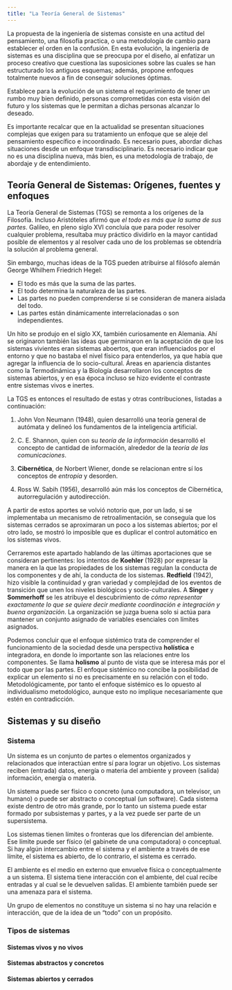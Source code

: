 ```yaml
---
title: "La Teoría General de Sistemas"
---
```


La propuesta de la ingeniería de sistemas consiste en una actitud del pensamiento, una filosofía practica, o una metodología de cambio para establecer el orden en la confusión. En esta evolución, la ingeniería de sistemas es una disciplina que se preocupa por el diseño, al enfatizar un proceso creativo que cuestiona las suposiciones sobre las cuales se han estructurado los antiguos esquemas; además, propone enfoques totalmente nuevos a fin de conseguir soluciones óptimas.

Establece para la evolución de un sistema el requerimiento de tener un rumbo muy bien definido, personas comprometidas con esta visión del futuro y los sistemas que le permitan a dichas personas alcanzar lo deseado.

Es importante recalcar que en la actualidad se presentan situaciones complejas que exigen para su tratamiento un enfoque que se aleje del pensamiento específico e incoordinado. Es necesario pues, abordar dichas situaciones desde un enfoque transdisciplinario. Es necesario indicar que no es una disciplina nueva, más bien, es una metodología de trabajo, de abordaje y de entendimiento.

## Teoría General de Sistemas: Orígenes, fuentes y enfoques

La Teoría General de Sistemas (TGS) se remonta a los orígenes de la Filosofía. Incluso Aristóteles afirmó que _el todo es más que la suma de sus partes_. Galileo, en pleno siglo XVI concluía que para poder resolver cualquier problema, resultaba muy práctico dividirlo en la mayor cantidad posible de elementos y al resolver cada uno de los problemas se obtendría la solución al problema general.

Sin embargo, muchas ideas de la TGS pueden atribuirse al filósofo alemán George Whilhem Friedrich Hegel:

- El todo es más que la suma de las partes.
- El todo determina la naturaleza de las partes.
- Las partes no pueden comprenderse si se consideran de manera aislada del todo.
- Las partes están dinámicamente interrelacionadas o son independientes.

Un hito se produjo en el siglo XX, también curiosamente en Alemania. Ahí se originaron también las ideas que germinaron en la aceptación de que los sistemas vivientes eran sistemas aboertos, que eran influenciados por el entorno y que no bastaba el nivel físico para entenderlos, ya que había que agregar la influencia de lo socio-cultural. Áreas en apariencia distantes como la Termodinámica y la Biología desarrollaron los conceptos de sistemas abiertos, y en esa época incluso se hizo evidente el contraste entre sistemas vivos e inertes.

La TGS es entonces el resultado de estas y otras contribuciones, listadas a continuación:

1. John Von Neumann (1948), quien desarrolló una teoría general de autómata y delineó los fundamentos de la inteligencia artificial.

2. C. E. Shannon, quien con su _teoría de la información_ desarrolló el concepto de cantidad de información, alrededor de la _teoría de las comunicaciones_.

3. __Cibernética__, de Norbert Wiener, donde se relacionan entre sí los conceptos de _entropía_ y desorden.

4. Ross W. Sabih (1956), desarrolló aún más los conceptos de Cibernética, autorregulación y autodirección.

A partir de estos aportes se volvió notorio que, por un lado, si se implementaba un mecanismo de retroalimentación, se conseguía que los sistemas cerrados se aproximaran un poco a los sistemas abiertos; por el otro lado, se mostró lo imposible que es duplicar el control automático en los sistemas vivos.

Cerraremos este apartado hablando de las últimas aportaciones que se consideran pertinentes: los intentos de __Koehler__ (1928) por expresar la manera en la que las propiedades de los sistemas regulan la conducta de los componentes y de ahí, la conducta de los sistemas. __Redfield__ (1942), hizo visible la continuidad y gran variedad y complejidad de los eventos de transición que unen los niveles biológicos y socio-culturales. A __Singer__ y __Sommerhoff__ se les atribuye el descubrimiento de _cómo representar exactamente lo que se quiere decir mediante coordinación e integración y buena organización_. La organización se juzga buena solo si actúa para mantener un conjunto asignado de variables esenciales con límites asignados.

Podemos concluir que el enfoque sistémico trata de comprender el funcionamiento de la sociedad desde una perspectiva __holística__ e integradora, en donde lo importante son las relaciones entre los componentes. Se llama __holismo__ al punto de vista que se interesa más por el todo que por las partes. El enfoque sistémico no concibe la posibilidad de explicar un elemento si no es precisamente en su relación con el todo. Metodológicamente, por tanto el enfoque sistémico es lo opuesto al individualismo metodológico, aunque esto no implique necesariamente que estén en contradicción.

## Sistemas y su diseño

### Sistema

Un sistema es un conjunto de partes o elementos organizados y relacionados que interactúan entre sí para lograr un objetivo. Los sistemas reciben (entrada) datos, energía o materia del ambiente y proveen (salida) información, energía o materia.

Un sistema puede ser físico o concreto (una computadora, un televisor, un humano) o puede ser abstracto o conceptual (un software). Cada sistema existe dentro de otro más grande, por lo tanto un sistema puede estar formado por subsistemas y partes, y a la vez puede ser parte de un
supersistema.

Los sistemas tienen límites o fronteras que los diferencian del ambiente. Ese límite puede ser físico (el gabinete de una computadora) o conceptual. Si hay algún intercambio entre el sistema y el ambiente a través de ese límite, el sistema es abierto, de lo contrario, el sistema es cerrado.

El ambiente es el medio en externo que envuelve física o conceptualmente a un sistema. El sistema tiene interacción con el ambiente, del cual recibe entradas y al cual se le devuelven salidas. El ambiente también puede ser una amenaza para el sistema.

Un grupo de elementos no constituye un sistema si no hay una relación e interacción, que de la idea de un "todo" con un propósito.

### Tipos de sistemas

#### Sistemas vivos y no vivos

#### Sistemas abstractos y concretos

#### Sistemas abiertos y cerrados









